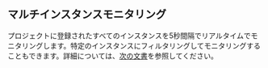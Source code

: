 ## マルチインスタンスモニタリング

プロジェクトに登録されたすべてのインスタンスを5秒間隔でリアルタイムでモニタリングします。特定のインスタンスにフィルタリングしてモニタリングすることもできます。詳細については、[次の文書](multi-instance-monitoring)を参照してください。
